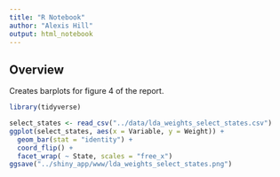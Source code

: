 ```yaml
---
title: "R Notebook"
author: "Alexis Hill"
output: html_notebook
---
```


## Overview

Creates barplots for figure 4 of the report.

```r
library(tidyverse)
```

```r
select_states <- read_csv("../data/lda_weights_select_states.csv")
ggplot(select_states, aes(x = Variable, y = Weight)) + 
  geom_bar(stat = "identity") + 
  coord_flip() +
  facet_wrap( ~ State, scales = "free_x")
ggsave("../shiny_app/www/lda_weights_select_states.png")
```